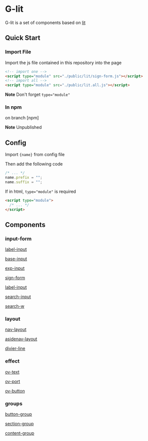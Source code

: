 # G-lit

G-lit is a set of components based on [lit](https://lit.dev)

## Quick Start

### Import File

Import the js file contained in this repository into the page

```html
<!-- import one -->
<script type="module" src="./public/lit/sign-form.js"></script>
<!-- import all -->
<script type="module" src="./public/lit.all.js"></script>
```

**Note** Don't forget `type="module"`

### In npm

on branch [npm]

**Note** Unpublished

## Config

Import `{name}` from config file 

Then add the following code

```js
/* ... */
name.prefix = "";
name.suffix = "";
```

If in html, `type="module"` is required

```html
<script type="module">
  /* ... */
</script>
```

## Components

### input-form

[label-input](./input-form#label-input)

[base-input](./input-form#base-input)

[exp-input](./input-form#exp-input)

[sign-form](./input-form#sign-form)

[label-input](./input-form#label-input)

[search-input](./input-form#search-input)

[search-w](./input-form#search-w)

### layout

[nav-layout](./layout#nav-layout)

[asidenav-layout](./layout#asidenav-layout)

[divier-line](./layout#divier-line)

### effect

[ov-text](./effect#ov-text)

[ov-port](./effect#ov-port)

[ov-button](./effect#ov-button)

### groups

[button-group](./group#button-group)

[section-group](./group#section-group)

[content-group](./group#content-group)
